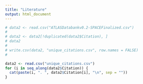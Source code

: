 ```yaml
---
title: "Literature"
output: html_document
---
```


<style type="text/css">
  .title {
    display: none;
  }
</style>

```r
# data2 <- read.csv("ATLASDatabankv0.2-SPACEFinalized.csv")
# 
# data2 <- data2[!duplicated(data2$Citation), ]
# data2
# 
# write.csv(data2, "unique_citations.csv", row.names = FALSE)
# 

```

```r
data2 <- read.csv("unique_citations.csv")
for (i in seq_along(data2$Citation)) {
  cat(paste(i, ". ", data2$Citation[i], "\n", sep = ""))
}
```